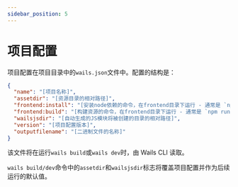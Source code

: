 ```yaml
---
sidebar_position: 5
---
```


# 项目配置

项目配置在项目目录中的`wails.json`文件中。配置的结构是：

```json
{
  "name": "[项目名称]",
  "assetdir": "[资源目录的相对路径]",
  "frontend:install": "[安装node依赖的命令，在frontend目录下运行 - 通常是 `npm install`]",
  "frontend:build": "[构建资源的命令，在frontend目录下运行 - 通常是 `npm run build`]",
  "wailsjsdir": "[自动生成的JS模块将被创建的目录的相对路径]",
  "version": "[项目配置版本]",
  "outputfilename": "[二进制文件的名称]"
}
```

该文件将在运行`wails build`或`wails dev`时，由 Wails CLI 读取。

`wails build/dev`命令中的`assetdir`和`wailsjsdir`标志将覆盖项目配置并作为后续运行的默认值。
